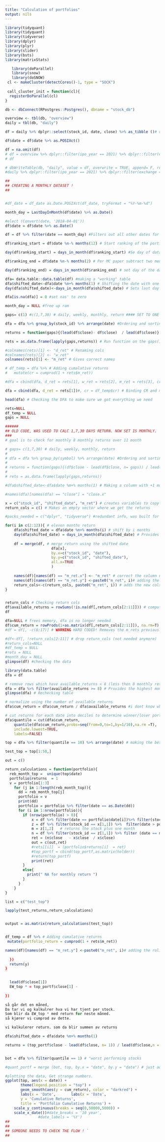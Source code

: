 ```yaml
---
title: "Calculation of portfolios"
output: nils
---
```


```r
library(tidyquant)
library(tidyquant)
library(tidyverse)
library(dplyr)
library(plyr)
library(slider)
library(bsts)
library(matrixStats)
```

```r
   library(doParallel)
   library(snow)
   library(doSNOW)
 cl <- makeCluster(detectCores()-1, type = "SOCK")
  
 call_cluster_init = function(cl){
  registerDoParallel(cl)
}
```

```r
db <- dbConnect(RPostgres::Postgres(), dbname = "stock_db")

overview <- tbl(db, "overview")
daily = tbl(db, "daily")

df = daily %>% dplyr::select(stock_id, date, close) %>% as_tibble ()# connecting to db 

df$date = df$date %>% as.POSIXct()  

df = na.omit(df)
# df = overview %>% dplyr::filter(ipo_year == 2021) %>% dplyr::filter(exchange == "NASDAQ")
# df

# dbWriteTable(db, "daily", value = df, overwrite = TRUE, append= F, row.names = FALSE)
#daily %>% dplyr::filter(ipo_year == 2021) %>% dplyr::filter(exchange == "NASDAQ")
```


```r
##
## CREATING A MONTHLY DATASET ! 
##


#df_date = df_date as.Date.POSIXct(df_date, tryFormat = "%Y-%m-%d")

month_day = LastDayInMonth(df$date) %>% as.Date()

#elect (Convert(date, '2018-04-01'))
df$date = df$date %>% as.Date()  

df = df %>% filter(date == month_day) #Filters out all other dates for the month except last one

df$ranking_start = df$date %m-% months(12) # Start ranking of the portf, -12 months (as per MC paper)

day(df$ranking_start) = days_in_month(df$ranking_start) #Se day of data to last day of month

df$ranking_end = df$date %m-% months(2) # Per MC paper subtract two months

day(df$ranking_end) = days_in_month(df$ranking_end) # set day of the date = last day of the month

dfa= data.table::data.table(df) #making a "working" table
dfa$shifted_date<-dfa$date %m+% months(1) # Shifting the date with one month      
day(dfa$shifted_date)<-days_in_month(dfa$shifted_date) # Sets last day of months to shifted month  

dfa[is.na(dfa)] = 0 #set nas' to zero

month_day = NULL #free up ram
```


```r
gaps= c(1) #c(1,7,30) # daily, weekly, monthly, return #### SET TO ONE AS THIS IS MONTHLY DATASET

dfa = dfa %>% group_by(stock_id) %>% arrange(date) #Ordering and sorting the data 

returns = function(gaps){(lead(df$close)- df$close)  / lead(df$close)} # Return function, gives return per month pr stock (roling returns)

rets = as.data.frame(lapply(gaps,returns)) # Run function on the gaps(1) to get returns

#colnames(rets)[1] <- "d_ret" # Renaming cols 
#colnames(rets)[2] <- "w_ret"
colnames(rets)[1] <- "m_ret" # Gives correct names 

# df_temp = dfa %>% # Adding cumalative returns 
#   mutate(cr = cumprod(1 + rets$m_ret)) 

#dfa = cbind(dfa, d_ret = rets[1], w_ret = rets[2], m_ret = rets[3], cr = df_temp$cr) # binding all calculated data to dfa

dfa = cbind(dfa, d_ret = rets[1])#, cr = df_temp$cr) # Binding CR and monthly return to main dataset 

head(dfa) # Checking the DFA to make sure we got everything we need

rets=NULL
df_temp = NULL
gaps = NULL
```

```r
######
## OLD CODE, WAS USED TO CALC 1,7,30 DAYS RETURN. NOW SET IS MONTHLY.
###
# goal is to check for monthly 8 monthly returns over 11 month 

# gaps= c(1,7,30) # daily, weekly, monthly, return
# 
# dfa = dfa %>% group_by(symbol) %>% arrange(date) #Ordering and sorting the data 
# 
# returns = function(gaps){(df$close - lead(df$close, n= gaps)) / lead(df$close,n = gaps)} # Return function
# 
# rets = as.data.frame(lapply(gaps,returns))

#dfa$shifted_date<-dfa$date %m+% months(1) # Making a column with +1 month shift as of the time lag needed for formations date
```


```r
#names(dfa)[names(dfa) == "close"] = "close.x"

x = c("stock_id", "shifted_date", "m_ret") # creates variables to copy later  
return_cols = c() # Makes an empty vector where we get the returns 

#packs_needed = c("dplyr", "tidyverse") #redundant info, was built for foreach loop

for(i in c(2:12)){ # eleven months return 
    dfa$shifted_date = dfa$date %m+% months(i) # shift by i months
    day(dfa$shifted_date) = days_in_month(dfa$shifted_date) # Provides shift date with end of month
    
    df = merge(df, # merge return using the shifted date
                     dfa[x],
                     by.x=c("stock_id", "date"),
                     by.y=c("stock_id", "shifted_date"),
                     all.x=TRUE
                     )
    
    names(df)[names(df) == "m_ret.x"] <- "m_ret" # correct the column names
    names(df)[names(df) == "m_ret.y"] <-paste0("m_ret", i)# adding the roling returns for months  
    return_cols<-c(return_cols, paste0("m_ret", i)) # adds the new cols in a list to remove from set later
}


return_cols # Checking return cols 
df$available_returns = rowSums(!is.na(df[,return_cols[2:11]])) # compute number of available returns
df

dfa=NULL # frees memory, dfa is no longer needed  
df$cum_return = rowProds(1+as.matrix(df[,return_cols[2:11]]), na.rm=T) # compute cumulative product
#df = df[, -c(8:17)] # WARNING HARD CODED! Removes the m_rets previously calculated  

#df<-df[, !return_cols[2:11]] # drop return_cols (not needed anymore)
#return_cols=NULL
#df_temp = NULL
#rets = NULL
#month_day = NULL
glimpse(df) #checking the data
```

```r
library(data.table)
dfa = df

# remove rows which have available_returns < 8 (less then 8 monthly return within the search)
dfa = dfa %>% filter(available_returns >= 8) # Provides the highest momentum stocks 
glimpse(dfa) # Rechecking table 

# normalize using the number of available returns
dfa$cum_return = dfa$cum_return / dfa$available_returns #i dont know why this is here

# cut returns for each date into deciles to determine winner/loser portfolios
dfa$quantile = cut(dfa$cum_return,
    quantile(dfa$cum_return,probs=seq(from=0,to=1,by=1/10),na.rm =T),
    include.lowest=TRUE, 
    labels=FALSE)
```


```r
top = dfa %>% filter(quantile == 10) %>% arrange(date) # making the best performance portf 

test_top = top[1:50,] 

out = c()

return_calculations = function(portfolio){
  reb_month_top =  unique(top$date)
  portfolio$returns  = 1
  v = portfolio[1:3]
    for (j in 1:length(reb_month_top)){
      dd = reb_month_top[j]
      portfolio = v
      print(dd)
      portfolio = portfolio %>% filter(date == as.Date(dd))
      for (i in 1:nrow(portfolio)){
        if (nrow(portfolio) > 0){ 
            x = df %>% filter(date == portfolio$date[i])%>% filter(stock_id == portfolio$stock_id[i])# The specific stock to invest in. 
            z = df %>% filter(stock_id == x[1,1]) %>%  filter(date > portfolio[i,2])
            m = z[1,2]   # returns the stock plus one month 
            n = df %>% filter(stock_id == z[1,1]) %>% filter (date == m) # locates the return for this stock
            ret = (n$close   - x$close  / x$close)
            out = c(out,ret)
            #rets[[i]]  = (portfolio$returns[i]  = ret)
            #top_portf = cbind(top_portf,as.matrix(holder))
            #return(top_portf)
            print(ret)
        }
        else{
          print(" NA for monthly return ")
        } 
      }          
    }
}

list = c("test_top")

lapply(test_returns,return_calculations)


output = as.matrix(return_calculations(test_top))


df_temp = df %>% # Adding cumalative returns 
 mutate(portfolio_return = cumprod(1 + rets$m_ret))

names(df)[names(df) == "m_ret.y"] <-paste0("m_ret", i)# adding the roling returns for months
    
  }) 
  return(y)
}

    
  lead(df$close[1])
  EW_top * = top_portf$close[1] -  
  
})

så går det en måned, 
Da tar vi og kalkulrer hva vi har tjent per stock. 
Som blir da EW_top * med return for neste måned.
så kjører vi cumprod av dette. 

vi kalkulerer return. som da blir summen av returns 

dfa$shifted_date = dfa$date %m+% months(1)

returns = (top_portf$close - lead(df$close, n= 1)) / lead(df$close,n = 1)


bot = dfa %>% filter(quantile == 1) # "worst performing stocks 

#quant_portf = merge (bot, top, by.x = "date", by.y = "date") # just added them together (this is not used for anything yet)

#plotting the data, Get strange numbers. 
ggplot(top, aes(x = date)) +
       theme(legend.position = "top") +
       geom_smooth(aes(y = cum_return), color = "darkred") + 
       labs(x = 'Date',       labs(x = 'Date',
       y = 'Cumulative Returns',
       title = 'Portfolio Cumulative Returns') +
    scale_y_continuous(breaks = seq(0,50000,5000)) +
    scale_x_date())#date_breaks = '10 year',
               #date_labels = '%Y')
##
##
## SOMEONE NEEDS TO CHECK THE FLOW ! `
##



```
